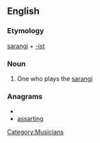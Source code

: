 ==English==

===Etymology===
[[sarangi]] + [[-ist]]
===Noun===
{{en-noun}}

# One who plays the [[sarangi]]

===Anagrams===
* {{alphagram|aaginrsst}}
* [[assarting#English|assarting]]

[[Category:Musicians]]